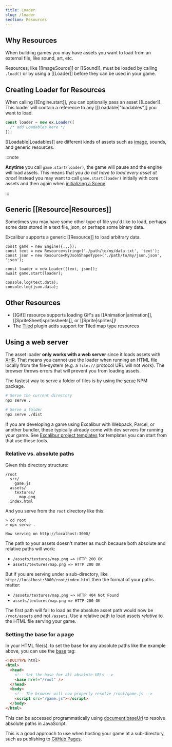 ```yaml
---
title: Loader
slug: /loader
section: Resources
---
```


## Why Resources

When building games you may have assets you want to load from an external file, like sound, art, etc.

Resources, like [[ImageSource]] or [[Sound]], must be loaded by calling `.load()` or by using a [[Loader]] before they can be used in your game.

## Creating Loader for Resources

When calling [[Engine.start]], you can optionally pass an asset [[Loader]]. This loader will contain a reference to any [[Loadable|"loadables"]] you want to load.

```ts
const loader = new ex.Loader([
  /* add Loadables here */
]);
```

[[Loadable|Loadables]] are different kinds of assets such as [image](/doc/imagesource), sounds, and generic resources.

:::note

**Anytime** you call `game.start(loader)`, the game will pause and the engine will load assets. This means that you _do not have to load every asset at once_! Instead you may want to call `game.start(loader)` initially with core assets and then again when [initializing a Scene](/docs/scenes#initialization).

:::

## Generic [[Resource|Resources]]

Sometimes you may have some other type of file you'd like to load, perhaps some data stored in a text file, json, or perhaps some binary data.

Excalibur supports a generic [[Resource]] to load arbitrary data.

```
const game = new Engine({...});
const text = new Resource<string>('./path/to/my/data.txt', 'text');
const json = new Resource<MyJsonShapeType>('./path/to/my/json.json', 'json');

const loader = new Loader([text, json]);
await game.start(loader);

console.log(text.data);
console.log(json.data);
```

## Other Resources

- [[Gif]] resource supports loading Gif's as [[Animation|animation]], [[SpriteSheet|spritesheets]], or [[Sprite|sprites]]!
- The [Tiled](https://github.com/excaliburjs/excalibur-tiled) plugin adds support for Tiled map type resources

## Using a web server

The asset loader **only works with a web server** since it loads assets with [XHR](https://developer.mozilla.org/en-US/docs/Web/API/XMLHttpRequest). That means you cannot use the loader when running an HTML file locally from the file-system (e.g. a `file://` protocol URL will not work). The browser throws errors that will prevent you from loading assets.

The fastest way to serve a folder of files is by using the [serve](https://npmjs.org/package/serve) NPM package.

```bash
# Serve the current directory
npx serve .

# Serve a folder
npx serve ./dist
```

If you are developing a game using Excalibur with Webpack, Parcel, or another bundler, these typically already come with dev servers for running your game. See [Excalibur project templates](/docs/installation#example-project-templates) for templates you can start from that use these tools.

### Relative vs. absolute paths

Given this directory structure:

```
/root
  src/
    game.js
  assets/
    textures/
      map.png
  index.html
```

And you serve from the `root` directory like this:

```
> cd root
> npx serve .

Now serving on http://localhost:3000/
```

The path to your assets doesn't matter as much because both absolute and relative paths will work:

- `/assets/textures/map.png => HTTP 200 OK`
- `assets/textures/map.png => HTTP 200 OK`

But if you are serving under a sub-directory, like `http://localhost:3000/root/index.html` then the format of your paths matter:

- `/assets/textures/map.png => HTTP 404 Not Found`
- `assets/textures/map.png => HTTP 200 OK`

The first path will fail to load as the absolute asset path would now be `/root/assets` and not `/assets`. Use a relative path to load assets _relative_ to the HTML file serving your game.

### Setting the base for a page

In your HTML file(s), to set the base for any absolute paths like the example above, you can use the [base](https://developer.mozilla.org/en-US/docs/Web/HTML/Element/base) tag:

```html
<!DOCTYPE html>
<html>
  <head>
    <!-- Set the base for all absolute URLs -->
    <base href="/root" />
  </head>
  <body>
    <!-- The browser will now properly resolve /root/game.js -->
    <script src="/game.js"></script>
  </body>
</html>
```

This can be accessed programmatically using [document.baseUri](https://developer.mozilla.org/en-US/docs/Web/API/Node/baseURI) to resolve absolute paths in JavaScript.

This is a good approach to use when hosting your game at a sub-directory, such as publishing to [GitHub Pages](https://pages.github.com/).
